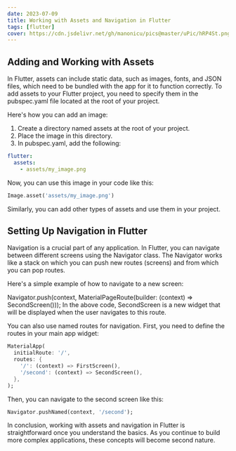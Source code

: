 ```yaml
---
date: 2023-07-09
title: Working with Assets and Navigation in Flutter
tags: [flutter]
cover: https://cdn.jsdelivr.net/gh/manonicu/pics@master/uPic/hRP4St.png
---
```


## Adding and Working with Assets

In Flutter, assets can include static data, such as images, fonts, and JSON files, which need to be bundled with the app for it to function correctly. To add assets to your Flutter project, you need to specify them in the pubspec.yaml file located at the root of your project.

Here's how you can add an image:

1. Create a directory named assets at the root of your project.
2. Place the image in this directory.
3. In pubspec.yaml, add the following:

```yaml
flutter:
  assets:
    - assets/my_image.png
```

Now, you can use this image in your code like this:

```dart
Image.asset('assets/my_image.png')
```

Similarly, you can add other types of assets and use them in your project.

## Setting Up Navigation in Flutter

Navigation is a crucial part of any application. In Flutter, you can navigate between different screens using the Navigator class. The Navigator works like a stack on which you can push new routes (screens) and from which you can pop routes.

Here's a simple example of how to navigate to a new screen:

Navigator.push(context, MaterialPageRoute(builder: (context) => SecondScreen()));
In the above code, SecondScreen is a new widget that will be displayed when the user navigates to this route.

You can also use named routes for navigation. First, you need to define the routes in your main app widget:

```dart
MaterialApp(
  initialRoute: '/',
  routes: {
    '/': (context) => FirstScreen(),
    '/second': (context) => SecondScreen(),
  },
);
```

Then, you can navigate to the second screen like this:

```dart
Navigator.pushNamed(context, '/second');
```

In conclusion, working with assets and navigation in Flutter is straightforward once you understand the basics. As you continue to build more complex applications, these concepts will become second nature.
